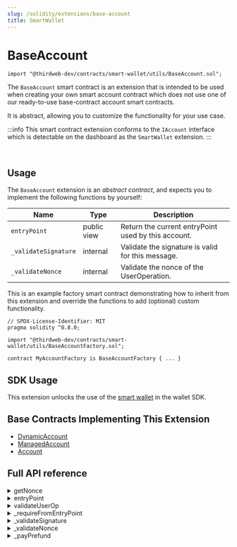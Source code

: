 ```yaml
---
slug: /solidity/extensions/base-account
title: SmartWallet
---
```



# BaseAccount

```solidity
import "@thirdweb-dev/contracts/smart-wallet/utils/BaseAccount.sol";
```

The `BaseAccount` smart contract is an extension that is intended to be used when creating your own smart account contract
which does not use one of our ready-to-use base-contract account smart contracts.

It is abstract, allowing you to customize the functionality for your use case.

:::info
This smart contract extension conforms to the `IAccount` interface which is detectable on the dashboard as the `SmartWallet` extension.
:::

<br/>

<ViewContractCodeButton
  link="https://github.com/thirdweb-dev/contracts/smart-wallet/utils/BaseAccount.sol"
  name="BaseAccount"
/>

## Usage

The `BaseAccount` extension is an _abstract contract_, and expects you to implement the following functions by yourself:

| Name                                                               | Type                    | Description                                                                                                                                     |
| ------------------------------------------------------------------ | ----------------------- | ----------------------------------------------------------------------------------------------------------------------------------------------- |
| `entryPoint` | public view  | Return the current entryPoint used by this account. |
| `_validateSignature`  | internal     | Validate the signature is valid for this message.                                                                                            |
| `_validateNonce`  | internal       | Validate the nonce of the UserOperation.                                                                                            |

This is an example factory smart contract demonstrating how to inherit from this extension and override the functions to add (optional) custom functionality.

```solidity
// SPDX-License-Identifier: MIT
pragma solidity ^0.8.0;

import "@thirdweb-dev/contracts/smart-wallet/utils/BaseAccountFactory.sol";

contract MyAccountFactory is BaseAccountFactory { ... }
```

## SDK Usage

This extension unlocks the use of the [smart wallet](wallet/smart-wallet) in the wallet SDK.

## Base Contracts Implementing This Extension

- [DynamicAccount](/solidity/base-contracts/dynamic-account)
- [ManagedAccount](/solidity/base-contracts/managed-account)
- [Account](/solidity/base-contracts/account)

## Full API reference

<details>
<summary>getNonce</summary>
<div>

This method returns the next sequential nonce.

```solidity
function getNonce() public view virtual returns (uint256) {
    return entryPoint().getNonce(address(this), 0);
}
```

</div>
</details>

<details>
<summary>entryPoint</summary>
<div>

Subclass should return the current entryPoint used by this account.

```solidity
function entryPoint() public view virtual returns (IEntryPoint);
```

</div>
</details>

<details>
<summary>validateUserOp</summary>
<div>

Validate user's signature and nonce.

Subclass doesn't need to override this method. Instead, it should override the specific internal validation methods.

```solidity
function validateUserOp(
    UserOperation calldata userOp,
    bytes32 userOpHash,
    uint256 missingAccountFunds
) external virtual override returns (uint256 validationData) {
    _requireFromEntryPoint();
    validationData = _validateSignature(userOp, userOpHash);
    _validateNonce(userOp.nonce);
    _payPrefund(missingAccountFunds);
}
```

</div>
</details>

<details>
<summary>_requireFromEntryPoint</summary>
<div>

Ensure the request comes from the known entrypoint.

```solidity
function _requireFromEntryPoint() internal view virtual {
    require(msg.sender == address(entryPoint()), "account: not from EntryPoint");
}
```

</div>
</details>

<details>
<summary>_validateSignature</summary>
<div>

Validate the signature is valid for this message.

```solidity
function _validateSignature(UserOperation calldata userOp, bytes32 userOpHash)
    internal
    virtual
    returns (uint256 validationData);
```

#### userOp

Validate the userOp.signature field

#### userOpHash

the hash of the request, to check the signature against (also hashes the entrypoint and chain id)

### Return value

signature and time-range of this operation:

- `sigAuthorizer` - 0 for valid signature, 1 to mark signature failure, otherwise, an address of an "authorizer" contract.
- `validUntil` - last timestamp this operation is valid. 0 for "indefinite"
- `validAfter` - first timestamp this operation is valid.

</div>
</details>

<details>
<summary>_validateNonce</summary>
<div>

Validate the nonce of the UserOperation.
To limit the nonce to use sequenced UserOps only (no "out of order" UserOps):
- `require(nonce < type(uint64).max)`

For a hypothetical account that *requires* the nonce to be out-of-order:
- `require(nonce & type(uint64).max == 0)`

The actual nonce uniqueness is managed by the EntryPoint, and thus no other action is needed by the account itself.

```solidity
function _validateNonce(uint256 nonce) internal view virtual {}
```

#### nonce

`uint256` representing the nonce to validate.

</div>
</details>

<details>
<summary>_payPrefund</summary>
<div>

Sends to the entrypoint (msg.sender) the missing funds for this transaction.
Subclass MAY override this method for better funds management

For example, send to the entryPoint more than the minimum required, so that in future transactions it will not be required to send again.

```solidity
function _payPrefund(uint256 missingAccountFunds) internal virtual {
    if (missingAccountFunds != 0) {
        (bool success, ) = payable(msg.sender).call{ value: missingAccountFunds, gas: type(uint256).max }("");
        (success);
        //ignore failure (its EntryPoint's job to verify, not account.)
    }
}
```

#### missingAccountFunds

The minimum value this method should send the entrypoint.
This value MAY be zero, in case there is enough deposit, or the userOp has a paymaster.

</div>
</details>
